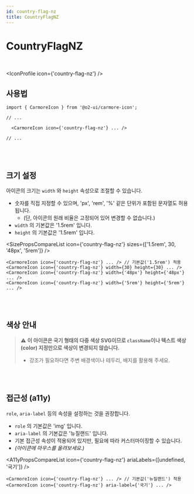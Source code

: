```yaml
---
id: country-flag-nz
title: CountryFlagNZ
---
```




# CountryFlagNZ

<br />

<IconProfile icon={'country-flag-nz'} />

## 사용법

```tsx
import { CarmoreIcon } from '@o2-ui/carmore-icon';

// ...

  <CarmoreIcon icon={'country-flag-nz'} ... />

// ...
```

<br />
<br />

## 크기 설정

아이콘의 크기는 `width` 와 `height` 속성으로 조절할 수 있습니다.

- 숫자를 직접 지정할 수 있으며, 'px', 'rem', '%' 같은 단위가 포함된 문자열도 허용됩니다.
  - (단, 아이콘의 원래 비율은 고정되어 있어 변경할 수 없습니다.)
- `width` 의 기본값은 '1.5rem' 입니다.
- `height` 의 기본값은 '1.5rem' 입니다.

<SizePropsCompareList icon={'country-flag-nz'} sizes={['1.5rem', 30, '48px', '5rem']} />

```tsx
<CarmoreIcon icon={'country-flag-nz'} ... /> // 기본값('1.5rem') 적용
<CarmoreIcon icon={'country-flag-nz'} width={30} height={30} ... />
<CarmoreIcon icon={'country-flag-nz'} width={'48px'} height={'48px'} ... />
<CarmoreIcon icon={'country-flag-nz'} width={'5rem'} height={'5rem'} ... />
```

<br />
<br />

## 색상 안내

> ⚠️ <b>이 아이콘은 국기 형태의 다중 색상 SVG이므로 `className`이나 텍스트 색상(color) 지정만으로 색상이 변경되지 않습니다. </b>
>
> - 강조가 필요하다면 주변 배경색이나 테두리, 배지를 활용해 주세요.

<br />
<br />

## 접근성 (a11y)

`role`, `aria-label` 등의 속성을 설정하는 것을 권장합니다.

- `role` 의 기본값은 'img' 입니다.
- `aria-label` 의 기본값은 '뉴질랜드' 입니다.
- 기본 접근성 속성이 적용되어 있지만, 필요에 따라 커스터마이징할 수 있습니다.
- _(아이콘에 마우스를 올려보세요.)_

<A11yPropsCompareList icon={'country-flag-nz'} ariaLabels={[undefined, '국기']} />

```tsx
<CarmoreIcon icon={'country-flag-nz'} ... /> // 기본값('뉴질랜드') 적용
<CarmoreIcon icon={'country-flag-nz'} aria-label={'국기'} ... />
```
